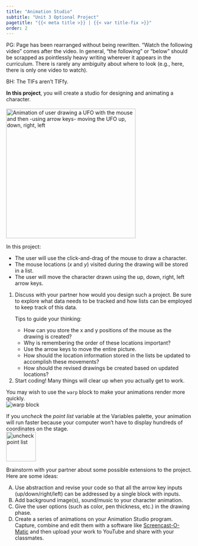 ```yaml
---
title: "Animation Studio"
subtitle: "Unit 3 Optional Project"
pagetitle: "{{< meta title >}} | {{< var title-fix >}}"
order: 2
---
```


::: todo
PG: Page has been rearranged without being rewritten. "Watch the
following video" comes after the video. In general, "the following" or
"below" should be scrapped as pointlessly heavy writing wherever it
appears in the curriculum. There is rarely any ambiguity about where to
look (e.g., here, there is only one video to watch).

BH: The TIFs aren't TIFfy.
:::

::: learn
**In this project**, you will create a studio for designing
and animating a character.<br /><br />
<img title="Animating a UFO" alt="Animation of user drawing a UFO with the mouse and then -using arrow keys- moving the UFO up, down, right, left" class="ms-4" data-gifffer="/img/3-lists/AnimationStudio_img/UFO.gif" height="350"/>
<!--<img class="ms-4" src="/img/3-lists/AnimationStudio_img/woof.png" height="300" alt="cartoon doggy" title="cartoon doggy"/>-->
:::



In this project:<br />

<ul>

<li>The user will use the click-and-drag of the mouse to draw a
character.</li>

<li>The mouse locations (<em>x</em> and <em>y</em>) visited during the
drawing will be stored in a list.</li>

<li>The user will move the character drawn using the up, down, right,
left arrow keys.</li>

</ul>



::: {#first .forYouToDo}
<ol>

<li>Discuss with your partner how would you design such a project. Be
sure to explore what data needs to be tracked and how lists can be
employed to keep track of this data.<br /></li>

::: endnote
Tips to guide your thinking:<br />

<ul>

<li>How can you store the x and y positions of the mouse as the drawing
is created?</li>

<li>Why is remembering the order of these locations important?</li>

<li>Use the arrow keys to move the entire picture.</li>

<li>How should the location information stored in the lists be updated
to accomplish these movements?</li>

<li>How should the revised drawings be created based on updated
locations?</li>

</ul>
:::

<li>Start coding! Many things will clear up when you actually get to
work.</li>

</ol>
:::

::: endnote
You may wish to use the `warp` block to make your
animations render more quickly.<br />
<img src="/img/blocks/warp.png" title="warp block" alt="warp block" class="ms-4"/>

If you <em>uncheck</em> the <var>point list</var> variable at the
Variables palette, your animation will run faster because your computer
won't have to display hundreds of coordinates on the stage.<br />
<img src="/img/3-lists/AnimationStudio_img/uncheckpointlist.png" title="uncheck point list" alt="uncheck point list" class="ms-4" height="80"/>
:::

::: takeItFurther


Brainstorm with your partner about some possible extensions to the
project. Here are some ideas:

<ol type="A">

<li>Use abstraction and revise your code so that all the arrow key
inputs (up/down/right/left) can be addressed by a single block with
inputs.</li>

<li>Add background image(s), sound/music to your character
animation.</li>

<li>Give the user options (such as color, pen thickness, etc.) in the
drawing phase.</li>

<li>Create a series of animations on your Animation Studio program.
Capture, combine and edit them with a software like
<a href="https://www.screencast-o-matic.com" target="blank" title="Screencast-O-Matic">Screencast-O-Matic</a>
and then upload your work to YouTube and share with your
classmates.</li>

</ol>


:::
